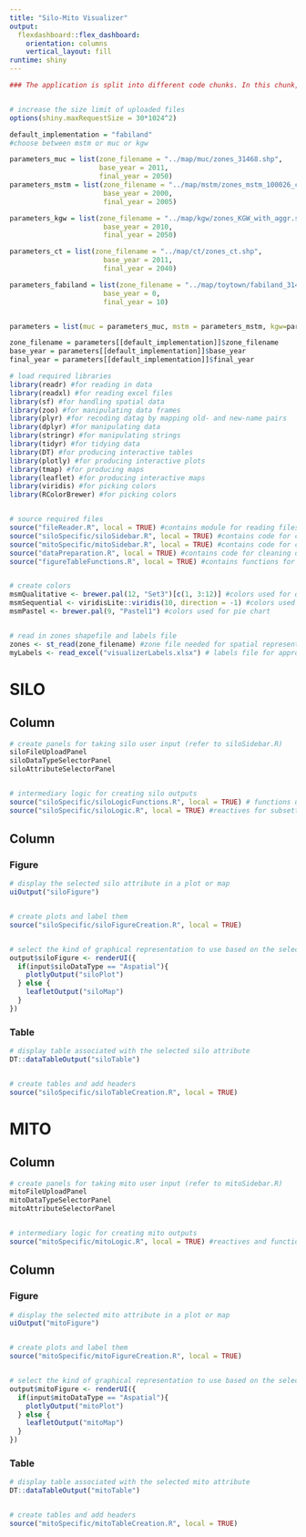 ```yaml
---
title: "Silo-Mito Visualizer"
output: 
  flexdashboard::flex_dashboard:
    orientation: columns
    vertical_layout: fill
runtime: shiny
---
```


```r

### The application is split into different code chunks. In this chunk, general settings are defined while libraries and files required for the application are loaded. Variables are defined in the global.R file in the same folder. The subsequent chunks are split into two different sets, one for SILO and the other for MITO, each having 3 code chunks. The first chunk of each set creates a sidebar for user input and sources the file containing the server logic. The second chunk creates a map or a plot while the third creates a table related to the map or plot. The logics are defined in different R scripts and they are referred to accordingly.


# increase the size limit of uploaded files
options(shiny.maxRequestSize = 30*1024^2)

default_implementation = "fabiland"
#choose between mstm or muc or kgw

parameters_muc = list(zone_filename = "../map/muc/zones_31468.shp",
                      base_year = 2011,
                      final_year = 2050)
parameters_mstm = list(zone_filename = "../map/mstm/zones_mstm_100026_clean.shp",
                       base_year = 2000,
                       final_year = 2005)

parameters_kgw = list(zone_filename = "../map/kgw/zones_KGW_with_aggr.shp",
                       base_year = 2010,
                       final_year = 2050)

parameters_ct = list(zone_filename = "../map/ct/zones_ct.shp",
                       base_year = 2011,
                       final_year = 2040)

parameters_fabiland = list(zone_filename = "../map/toytown/fabiland_31468.shp",
                       base_year = 0,
                       final_year = 10)


parameters = list(muc = parameters_muc, mstm = parameters_mstm, kgw=parameters_kgw, ct = parameters_ct, fabiland = parameters_fabiland)

zone_filename = parameters[[default_implementation]]$zone_filename 
base_year = parameters[[default_implementation]]$base_year
final_year = parameters[[default_implementation]]$final_year

# load required libraries
library(readr) #for reading in data
library(readxl) #for reading excel files
library(sf) #for handling spatial data
library(zoo) #for manipulating data frames
library(plyr) #for recoding datag by mapping old- and new-name pairs
library(dplyr) #for manipulating data
library(stringr) #for manipulating strings
library(tidyr) #for tidying data
library(DT) #for producing interactive tables
library(plotly) #for producing interactive plots
library(tmap) #for producing maps
library(leaflet) #for producing interactive maps
library(viridis) #for picking colors
library(RColorBrewer) #for picking colors


# source required files
source("fileReader.R", local = TRUE) #contains module for reading files
source("siloSpecific/siloSidebar.R", local = TRUE) #contains code for creating a sidebar for silo visualization
source("mitoSpecific/mitoSidebar.R", local = TRUE) #contains code for creating a sidebar for mito visualization
source("dataPreparation.R", local = TRUE) #contains code for cleaning data
source("figureTableFunctions.R", local = TRUE) #contains functions for creating plots, maps and tables


# create colors
msmQualitative <- brewer.pal(12, "Set3")[c(1, 3:12)] #colors used for qualitative attributes
msmSequential <- viridisLite::viridis(10, direction = -1) #colors used for sequential attributes
msmPastel <- brewer.pal(9, "Pastel1") #colors used for pie chart


# read in zones shapefile and labels file
zones <- st_read(zone_filename) #zone file needed for spatial representation
myLabels <- read_excel("visualizerLabels.xlsx") # labels file for appropriate labeling of plots

```

SILO
=======================================================================

Column {.sidebar data-width=400}
-----------------------------------------------------------------------


```r

# create panels for taking silo user input (refer to siloSidebar.R)
siloFileUploadPanel
siloDataTypeSelectorPanel
siloAttributeSelectorPanel


# intermediary logic for creating silo outputs
source("siloSpecific/siloLogicFunctions.R", local = TRUE) # functions used in the reactives
source("siloSpecific/siloLogic.R", local = TRUE) #reactives for subsetting selected sito attribute

```



Column {data-width=800 .tabset}
-----------------------------------------------------------------------

### Figure

```r

# display the selected silo attribute in a plot or map
uiOutput("siloFigure")


# create plots and label them
source("siloSpecific/siloFigureCreation.R", local = TRUE) 


# select the kind of graphical representation to use based on the selected silo attribute
output$siloFigure <- renderUI({
  if(input$siloDataType == "Aspatial"){
    plotlyOutput("siloPlot")
  } else {
    leafletOutput("siloMap")
  }
})

```


### Table

```r

# display table associated with the selected silo attribute
DT::dataTableOutput("siloTable")


# create tables and add headers
source("siloSpecific/siloTableCreation.R", local = TRUE) 

```


MITO
=======================================================================

Column {.sidebar data-width=400}
-----------------------------------------------------------------------


```r

# create panels for taking mito user input (refer to mitoSidebar.R)
mitoFileUploadPanel
mitoDataTypeSelectorPanel
mitoAttributeSelectorPanel


# intermediary logic for creating mito outputs
source("mitoSpecific/mitoLogic.R", local = TRUE) #reactives and functions for subsetting selected mito attribute

```


Column {data-width=800 .tabset}
-----------------------------------------------------------------------

### Figure

```r

# display the selected mito attribute in a plot or map
uiOutput("mitoFigure")


# create plots and label them
source("mitoSpecific/mitoFigureCreation.R", local = TRUE)


# select the kind of graphical representation to use based on the selected mito attribute
output$mitoFigure <- renderUI({
  if(input$mitoDataType == "Aspatial"){
    plotlyOutput("mitoPlot")
  } else {
    leafletOutput("mitoMap")
  }
})

```


### Table

```r

# display table associated with the selected mito attribute
DT::dataTableOutput("mitoTable")


# create tables and add headers
source("mitoSpecific/mitoTableCreation.R", local = TRUE) 

```



